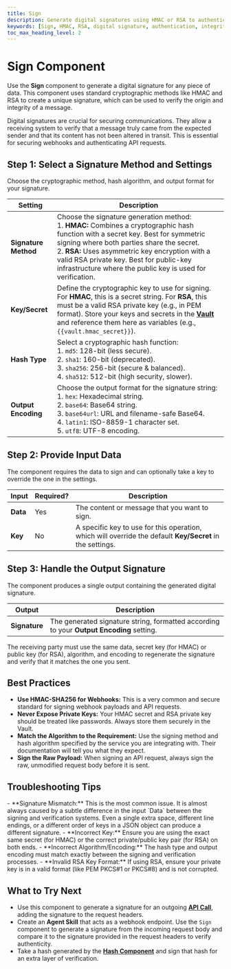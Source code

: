 ```yaml
---
title: Sign
description: Generate digital signatures using HMAC or RSA to authenticate and verify the integrity of data.
keywords: [Sign, HMAC, RSA, digital signature, authentication, integrity, cryptography, webhook]
toc_max_heading_level: 2
---
```


# Sign Component

Use the **Sign** component to generate a digital signature for any piece of data. This component uses standard cryptographic methods like HMAC and RSA to create a unique signature, which can be used to verify the origin and integrity of a message.

<InfoCallout title="Why this matters">
Digital signatures are crucial for securing communications. They allow a receiving system to verify that a message truly came from the expected sender and that its content has not been altered in transit. This is essential for securing webhooks and authenticating API requests.
</InfoCallout>

<Arcade src="https://demo.arcade.software/vmUBVaRLHhhL5QOcpDN0?embed&embed_mobile=tab&embed_desktop=inline&show_copy_link=true" title="Sign | SmythOS" />

<Spacer size="md" />

## Step 1: Select a Signature Method and Settings

Choose the cryptographic method, hash algorithm, and output format for your signature.

| Setting          | Description                                                                                                                                                                                                                                                                                                                                                                                                                                                                                                                                                                                                                                                                                                                                                                                                                                                                                                                                                                                                                                |
|------------------|--------------------------------------------------------------------------------------------------------------------------------------------------------------------------------------------------------------------------------------------------------------------------------------------------------------------------------------------------------------------------------------------------------------------------------------------------------------------------------------------------------------------------------------------------------------------------------------------------------------------------------------------------------------------------------------------------------------------------------------------------------------------------------------------------------------------------------------------------------------------------------------------------------------------------------------------------------------------------------------------------------------------------------------------|
| **Signature Method** | Choose the signature generation method: <br/> 1. **HMAC:** Combines a cryptographic hash function with a secret key. Best for symmetric signing where both parties share the secret. <br/> 2. **RSA:** Uses asymmetric key encryption with a valid RSA private key. Best for public-key infrastructure where the public key is used for verification. |
| **Key/Secret** | Define the cryptographic key to use for signing. For **HMAC**, this is a secret string. For **RSA**, this must be a valid RSA private key (e.g., in PEM format). <TipCallout title="Secure Your Keys">Store your keys and secrets in the **[Vault](/docs/agent-studio/key-concepts/vault)** and reference them here as variables (e.g., `{{vault.hmac_secret}}`).</TipCallout> |
| **Hash Type** | Select a cryptographic hash function: <br/> 1. `md5`: 128-bit (less secure). <br/> 2. `sha1`: 160-bit (deprecated). <br/> 3. `sha256`: 256-bit (secure & balanced). <br/> 4. `sha512`: 512-bit (high security, slower). |
| **Output Encoding**| Choose the output format for the signature string: <br/> 1. `hex`: Hexadecimal string. <br/> 2. `base64`: Base64 string. <br/> 3. `base64url`: URL and filename-safe Base64. <br/> 4. `latin1`: ISO-8859-1 character set. <br/> 5. `utf8`: UTF-8 encoding. |

<Spacer size="md" />

## Step 2: Provide Input Data

The component requires the data to sign and can optionally take a key to override the one in the settings.

| Input   | Required?                   | Description                                                                                                |
|---------|-----------------------------|------------------------------------------------------------------------------------------------------------|
| **Data**| <Badge type="required">Yes</Badge> | The content or message that you want to sign.                                                              |
| **Key** | <Badge type="optional">No</Badge>  | A specific key to use for this operation, which will override the default **Key/Secret** in the settings. |

<Spacer size="md" />

## Step 3: Handle the Output Signature

The component produces a single output containing the generated digital signature.

| Output      | Description                                                     |
|-------------|-----------------------------------------------------------------|
| **Signature** | The generated signature string, formatted according to your **Output Encoding** setting. |

<InfoCallout title="Verification">
The receiving party must use the same data, secret key (for HMAC) or public key (for RSA), algorithm, and encoding to regenerate the signature and verify that it matches the one you sent.
</InfoCallout>

<Spacer size="md" />

## Best Practices

- **Use HMAC-SHA256 for Webhooks:** This is a very common and secure standard for signing webhook payloads and API requests.
- **Never Expose Private Keys:** Your HMAC secret and RSA private key should be treated like passwords. Always store them securely in the Vault.
- **Match the Algorithm to the Requirement:** Use the signing method and hash algorithm specified by the service you are integrating with. Their documentation will tell you what they expect.
- **Sign the Raw Payload:** When signing an API request, always sign the raw, unmodified request body before it is sent.

<Spacer size="md" />

## Troubleshooting Tips

<InfoCallout title="If your signature is invalid...">
- **Signature Mismatch:** This is the most common issue. It is almost always caused by a subtle difference in the input `Data` between the signing and verification systems. Even a single extra space, different line endings, or a different order of keys in a JSON object can produce a different signature.
- **Incorrect Key:** Ensure you are using the exact same secret (for HMAC) or the correct private/public key pair (for RSA) on both ends.
- **Incorrect Algorithm/Encoding:** The hash type and output encoding must match exactly between the signing and verification processes.
- **Invalid RSA Key Format:** If using RSA, ensure your private key is in a valid format (like PEM PKCS#1 or PKCS#8) and is not corrupted.
</InfoCallout>

<Spacer size="md" />

## What to Try Next

- Use this component to generate a signature for an outgoing **[API Call](/docs/agent-studio/components/advanced/api-call)**, adding the signature to the request headers.
- Create an **Agent Skill** that acts as a webhook endpoint. Use the `Sign` component to generate a signature from the incoming request body and compare it to the signature provided in the request headers to verify authenticity.
- Take a hash generated by the **[Hash Component](/docs/agent-studio/components/crypto/hash)** and sign that hash for an extra layer of verification.

